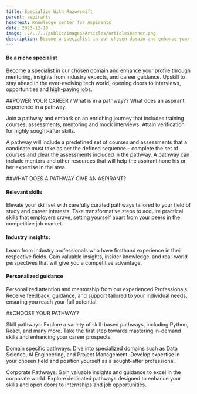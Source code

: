 ```yaml
---
title: Specialize With Razorswift
parent: aspirants
headText: Knowledge center for Aspirants
date: 2023-12-10
image: ../../../public/images/Articles/articlesbanner.png
description: Become a specialist in our chosen domain and enhance your profile through mentoring, insights from industry expects, and career guidance.
---
```


#### Be a niche specialist

Become a specialist in our chosen domain and enhance your profile through mentoring, insights from industry expects, and career guidance. Upskill to stay ahead in the ever-evolving tech world, opening doors to interviews, opportunities and high-paying jobs.

##POWER YOUR CAREER / What is in a pathway?? What does an aspirant experience in a pathway.

Join a pathway and embark on an enriching journey that includes training courses, assessments, mentoring and mock interviews. Attain verification for highly sought-after skills.

A pathway will include a predefined set of courses and assessments that a candidate must take as per the defined sequence – complete the set of courses and clear the assessments included in the pathway. A pathway can include mentors and other resources that will help the aspirant hone his or her expertise in the area.

##WHAT DOES A PATHWAY GIVE AN ASPIRANT?

#### Relevant skills

Elevate your skill set with carefully curated pathways tailored to your field of study and career interests. Take transformative steps to acquire practical skills that employers crave, setting yourself apart from your peers in the competitive job market.

#### Industry insights:

Learn from industry professionals who have firsthand experience in their respective fields. Gain valuable insights, insider knowledge, and real-world perspectives that will give you a competitive advantage.

#### Personalized guidance

Personalized attention and mentorship from our experienced Professionals. Receive feedback, guidance, and support tailored to your individual needs, ensuring you reach your full potential.

##CHOOSE YOUR PATHWAY?

Skill pathways:
Explore a variety of skill-based pathways, including Python, React, and many more. Take the first step towards mastering in-demand skills and enhancing your career prospects.

Domain specific pathways:
Dive into specialized domains such as Data Science, AI Engineering, and Project Management. Develop expertise in your chosen field and position yourself as a sought-after professional.

Corporate Pathways:
Gain valuable insights and guidance to excel in the corporate world. Explore dedicated pathways designed to enhance your skills and open doors to internships and job opportunities.

